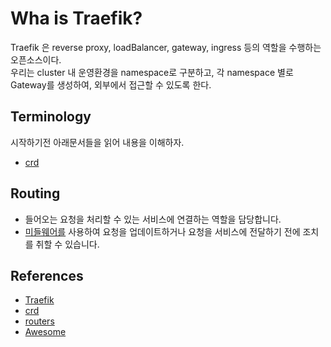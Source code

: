# Wha is Traefik?
Traefik 은 reverse proxy, loadBalancer, gateway, ingress 등의 역할을 수행하는 오픈소스이다.  
우리는 cluster 내 운영환경을 namespace로 구분하고, 각 namespace 별로 Gateway를 생성하여, 외부에서 접근할 수 있도록 한다.    
## Terminology
시작하기전 아래문서들을 읽어 내용을 이해하자.
- [crd](https://doc.traefik.io/traefik/routing/providers/kubernetes-crd/) 


## Routing
- 들어오는 요청을 처리할 수 있는 서비스에 연결하는 역할을 담당합니다.
- [미들웨어를](https://doc.traefik.io/traefik/middlewares/overview/) 사용하여 요청을 업데이트하거나 요청을 서비스에 전달하기 전에 조치를 취할 수 있습니다.


## References
- [Traefik](https://doc.traefik.io/traefik/)
- [crd](https://doc.traefik.io/traefik/routing/providers/kubernetes-crd/)
- [routers](https://doc.traefik.io/traefik/routing/routers/)
- [Awesome](https://github.com/traefik/traefik/wiki/Awesome-Traefik)